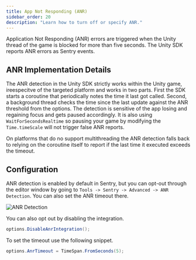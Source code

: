 ```yaml
---
title: App Not Responding (ANR)
sidebar_order: 20
description: "Learn how to turn off or specify ANR."
---
```


Application Not Responding (ANR) errors are triggered when the Unity thread of the game is blocked for more than five seconds. The Unity SDK reports ANR errors as Sentry events.

## ANR Implementation Details

The ANR detection in the Unity SDK strictly works within the Unity game, ireespecitve of the targeted platform and works in two parts. First the SDK starts a coroutine that periodically notes the time it last got called. Second, a background thread checks the time since the last update against the ANR threshold from the options.
The detection is sensitive of the app losing and regaining focus and gets paused accordingly. It is also using `WaitForSecondsRealtime` so pausing your game by modifying the `Time.timeScale` will not trigger false ANR reports.

On platforms that do no support multithreading the ANR detection falls back to relying on the coroutine itself to report if the last time it executed exceeds the timeout.

## Configuration

ANR detection is enabled by default in Sentry, but you can opt-out through the editor window by going to `Tools -> Sentry -> Advanced -> ANR Detection`. You can also set the ANR timeout there.

![ANR Detection](./img/unity-anr.jpg)

You can also opt out by disabling the integration.

```csharp
options.DisableAnrIntegration();
```

To set the timeout use the following snippet.

```csharp
options.AnrTimeout = TimeSpan.FromSeconds(5);
```
